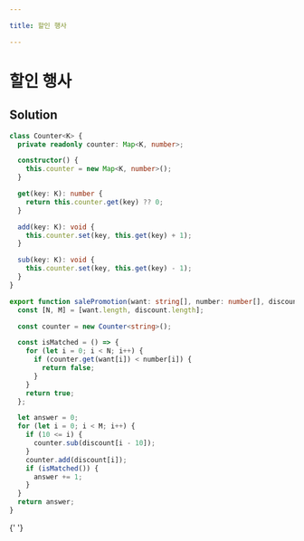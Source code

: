 ```yaml
---

title: 할인 행사

---
```


# 할인 행사

## Solution

```typescript filename="solution.ts" copy
class Counter<K> {
  private readonly counter: Map<K, number>;

  constructor() {
    this.counter = new Map<K, number>();
  }

  get(key: K): number {
    return this.counter.get(key) ?? 0;
  }

  add(key: K): void {
    this.counter.set(key, this.get(key) + 1);
  }

  sub(key: K): void {
    this.counter.set(key, this.get(key) - 1);
  }
}

export function salePromotion(want: string[], number: number[], discount: string[]) {
  const [N, M] = [want.length, discount.length];

  const counter = new Counter<string>();

  const isMatched = () => {
    for (let i = 0; i < N; i++) {
      if (counter.get(want[i]) < number[i]) {
        return false;
      }
    }
    return true;
  };

  let answer = 0;
  for (let i = 0; i < M; i++) {
    if (10 <= i) {
      counter.sub(discount[i - 10]);
    }
    counter.add(discount[i]);
    if (isMatched()) {
      answer += 1;
    }
  }
  return answer;
}
```

{' '}
<ProblemLink
  codingSite="programmers"
  href="https://school.programmers.co.kr/learn/courses/30/lessons/131127"
  title="할인 행사"
/>
